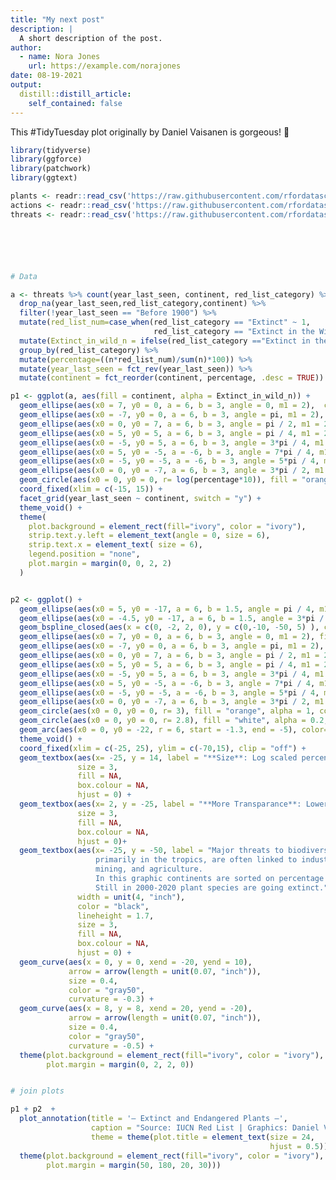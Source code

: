 ```yaml
---
title: "My next post"
description: |
  A short description of the post.
author:
  - name: Nora Jones
    url: https://example.com/norajones
date: 08-19-2021
output:
  distill::distill_article:
    self_contained: false
---
```



This #TidyTuesday plot originally by Daniel Vaisanen is gorgeous! 🌸

```r
library(tidyverse)
library(ggforce)
library(patchwork)
library(ggtext)
```

```r
plants <- readr::read_csv('https://raw.githubusercontent.com/rfordatascience/tidytuesday/master/data/2020/2020-08-18/plants.csv')
actions <- readr::read_csv('https://raw.githubusercontent.com/rfordatascience/tidytuesday/master/data/2020/2020-08-18/actions.csv')
threats <- readr::read_csv('https://raw.githubusercontent.com/rfordatascience/tidytuesday/master/data/2020/2020-08-18/threats.csv')






# Data

a <- threats %>% count(year_last_seen, continent, red_list_category) %>% 
  drop_na(year_last_seen,red_list_category,continent) %>% 
  filter(!year_last_seen == "Before 1900") %>% 
  mutate(red_list_num=case_when(red_list_category == "Extinct" ~ 1,
                                red_list_category == "Extinct in the Wild" ~ 0)) %>% 
  mutate(Extinct_in_wild_n = ifelse(red_list_category =="Extinct in the Wild",n,0)) %>% # should be NA instead of 0, but makes a nicer visualisation this way
  group_by(red_list_category) %>% 
  mutate(percentage=((n*red_list_num)/sum(n)*100)) %>% 
  mutate(year_last_seen = fct_rev(year_last_seen)) %>% 
  mutate(continent = fct_reorder(continent, percentage, .desc = TRUE))
```


```r
p1 <- ggplot(a, aes(fill = continent, alpha = Extinct_in_wild_n)) +
  geom_ellipse(aes(x0 = 7, y0 = 0, a = 6, b = 3, angle = 0, m1 = 2),  color = "transparent") + #right
  geom_ellipse(aes(x0 = -7, y0 = 0, a = 6, b = 3, angle = pi, m1 = 2),  color = "transparent") + #left
  geom_ellipse(aes(x0 = 0, y0 = 7, a = 6, b = 3, angle = pi / 2, m1 = 2), color = "transparent") + #top
  geom_ellipse(aes(x0 = 5, y0 = 5, a = 6, b = 3, angle = pi / 4, m1 = 2), color = "transparent") + #dia_top_right
  geom_ellipse(aes(x0 = -5, y0 = 5, a = 6, b = 3, angle = 3*pi / 4, m1 = 2),  color = "transparent") + #dia_top_left
  geom_ellipse(aes(x0 = 5, y0 = -5, a = -6, b = 3, angle = 7*pi / 4, m1 = 2),  color = "transparent") + #dia_bottom_right
  geom_ellipse(aes(x0 = -5, y0 = -5, a = -6, b = 3, angle = 5*pi / 4, m1 = 2), color = "transparent") + #dia_bottom_left
  geom_ellipse(aes(x0 = 0, y0 = -7, a = 6, b = 3, angle = 3*pi / 2, m1 = 2),  color = "transparent") + #bottom
  geom_circle(aes(x0 = 0, y0 = 0, r= log(percentage*10)), fill = "orange", alpha = 1, color = "darkorange") + # center
  coord_fixed(xlim = c(-15, 15)) +
  facet_grid(year_last_seen ~ continent, switch = "y") +
  theme_void() +
  theme(
    plot.background = element_rect(fill="ivory", color = "ivory"),
    strip.text.y.left = element_text(angle = 0, size = 6),
    strip.text.x = element_text( size = 6),
    legend.position = "none",
    plot.margin = margin(0, 0, 2, 2)
  )


p2 <- ggplot() +
  geom_ellipse(aes(x0 = 5, y0 = -17, a = 6, b = 1.5, angle = pi / 4, m1 = 2), fill="#919c4c", alpha = .7, color = "transparent") + #dia_top_right
  geom_ellipse(aes(x0 = -4.5, y0 = -17, a = 6, b = 1.5, angle = 3*pi / 4, m1 = 2), fill="#919c4c", alpha = .7, color = "transparent") +
  geom_bspline_closed(aes(x = c(0, -2, 2, 0), y = c(0,-10, -50, 5) ), color="#919c4c", alpha = .9) +
  geom_ellipse(aes(x0 = 7, y0 = 0, a = 6, b = 3, angle = 0, m1 = 2), fill= "#f5c04a", alpha = 0.5, color = "transparent") + #right
  geom_ellipse(aes(x0 = -7, y0 = 0, a = 6, b = 3, angle = pi, m1 = 2), fill="#f5c04a", alpha = 0.5, color = "transparent") + #left
  geom_ellipse(aes(x0 = 0, y0 = 7, a = 6, b = 3, angle = pi / 2, m1 = 2), fill= "#f5c04a", alpha = 0.5, color = "transparent") + #top
  geom_ellipse(aes(x0 = 5, y0 = 5, a = 6, b = 3, angle = pi / 4, m1 = 2), fill="#f5c04a", alpha = 0.5, color = "transparent") + #dia_top_right
  geom_ellipse(aes(x0 = -5, y0 = 5, a = 6, b = 3, angle = 3*pi / 4, m1 = 2), fill="#f5c04a", alpha = 0.5, color = "transparent") + #dia_top_left
  geom_ellipse(aes(x0 = 5, y0 = -5, a = -6, b = 3, angle = 7*pi / 4, m1 = 2), fill="#f5c04a", alpha = 0.5, color = "transparent") + #dia_bottom_right
  geom_ellipse(aes(x0 = -5, y0 = -5, a = -6, b = 3, angle = 5*pi / 4, m1 = 2), fill="#f5c04a", alpha = 0.5, color = "transparent") + #dia_bottom_left
  geom_ellipse(aes(x0 = 0, y0 = -7, a = 6, b = 3, angle = 3*pi / 2, m1 = 2), fill="#f5c04a", alpha = 0.5, color = "transparent") + #bottom
  geom_circle(aes(x0 = 0, y0 = 0, r= 3), fill = "orange", alpha = 1, color = "transparent") +
  geom_circle(aes(x0 = 0, y0 = 0, r= 2.8), fill = "white", alpha = 0.2, color = "transparent") +
  geom_arc(aes(x0 = 0, y0 = -22, r = 6, start = -1.3, end = -5), color="blue", alpha = .0) +
  theme_void() +
  coord_fixed(xlim = c(-25, 25), ylim = c(-70,15), clip = "off") +
  geom_textbox(aes(x= -25, y = 14, label = "**Size**: Log scaled percentages of\n extinct plants"),
               size = 3,
               fill = NA,
               box.colour = NA,
               hjust = 0) +
  geom_textbox(aes(x= 2, y = -25, label = "**More Transparance**: Lower amount of\n plants extinct in the wild"),
               size = 3,
               fill = NA,
               box.colour = NA,
               hjust = 0)+
  geom_textbox(aes(x= -25, y = -50, label = "Major threats to biodiversity, especially in areas of exceptional plant diversity, 
                   primarily in the tropics, are often linked to industrial-scale activities such as timber exploitation or large plantations, 
                   mining, and agriculture.
                   In this graphic continents are sorted on percentage of most extinct plant species. Africa has had the most extinct plants while Europe has the least.
                   Still in 2000-2020 plant species are going extinct."), 
               width = unit(4, "inch"),
               color = "black",
               lineheight = 1.7,
               size = 3,
               fill = NA,
               box.colour = NA,
               hjust = 0) +
  geom_curve(aes(x = 0, y = 0, xend = -20, yend = 10),
             arrow = arrow(length = unit(0.07, "inch")), 
             size = 0.4,
             color = "gray50", 
             curvature = -0.3) +
  geom_curve(aes(x = 8, y = 8, xend = 20, yend = -20),
             arrow = arrow(length = unit(0.07, "inch")), 
             size = 0.4,
             color = "gray50", 
             curvature = -0.5) +
  theme(plot.background = element_rect(fill="ivory", color = "ivory"),
        plot.margin = margin(0, 2, 2, 0))


# join plots

p1 + p2  + 
  plot_annotation(title = '— Extinct and Endangered Plants —',
                  caption = "Source: IUCN Red List | Graphics: Daniel Vaisanen",
                  theme = theme(plot.title = element_text(size = 24, 
                                                          hjust = 0.5)) & 
  theme(plot.background = element_rect(fill="ivory", color = "ivory"),
        plot.margin = margin(50, 180, 20, 30)))

```

